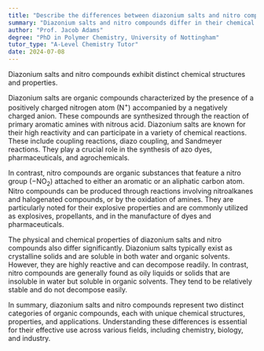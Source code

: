 ```yaml
---
title: "Describe the differences between diazonium salts and nitro compounds"
summary: "Diazonium salts and nitro compounds differ in their chemical structure and properties."
author: "Prof. Jacob Adams"
degree: "PhD in Polymer Chemistry, University of Nottingham"
tutor_type: "A-Level Chemistry Tutor"
date: 2024-07-08
---
```


Diazonium salts and nitro compounds exhibit distinct chemical structures and properties.

Diazonium salts are organic compounds characterized by the presence of a positively charged nitrogen atom ($\text{N}^+$) accompanied by a negatively charged anion. These compounds are synthesized through the reaction of primary aromatic amines with nitrous acid. Diazonium salts are known for their high reactivity and can participate in a variety of chemical reactions. These include coupling reactions, diazo coupling, and Sandmeyer reactions. They play a crucial role in the synthesis of azo dyes, pharmaceuticals, and agrochemicals.

In contrast, nitro compounds are organic substances that feature a nitro group ($-\text{NO}_2$) attached to either an aromatic or an aliphatic carbon atom. Nitro compounds can be produced through reactions involving nitroalkanes and halogenated compounds, or by the oxidation of amines. They are particularly noted for their explosive properties and are commonly utilized as explosives, propellants, and in the manufacture of dyes and pharmaceuticals.

The physical and chemical properties of diazonium salts and nitro compounds also differ significantly. Diazonium salts typically exist as crystalline solids and are soluble in both water and organic solvents. However, they are highly reactive and can decompose readily. In contrast, nitro compounds are generally found as oily liquids or solids that are insoluble in water but soluble in organic solvents. They tend to be relatively stable and do not decompose easily.

In summary, diazonium salts and nitro compounds represent two distinct categories of organic compounds, each with unique chemical structures, properties, and applications. Understanding these differences is essential for their effective use across various fields, including chemistry, biology, and industry.
    